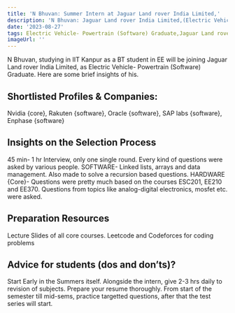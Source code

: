 ```yaml
---
title: 'N Bhuvan: Summer Intern at Jaguar Land rover India Limited,'
description: 'N Bhuvan: Jaguar Land rover India Limited,(Electric Vehicle- Powertrain (Software) Graduate)'
date: '2023-08-27'
tags: Electric Vehicle- Powertrain (Software) Graduate,Jaguar Land rover India Limited,,Placement
imageUrl: ''
---
```


N Bhuvan, studying in IIT Kanpur as a BT  student in EE will be joining Jaguar Land rover India Limited, as Electric Vehicle- Powertrain (Software) Graduate. Here are some brief insights of his.

## Shortlisted Profiles & Companies:
Nvidia {core}, Rakuten {software}, Oracle {software}, SAP labs {software}, Enphase {software}

## Insights on the Selection Process
45 min- 1 hr Interview, only one single round. Every kind of questions were asked by various
people.
SOFTWARE- Linked lists, arrays and data management. Also made to solve a recursion
based questions.
HARDWARE {Core}- Questions were pretty much based on the courses ESC201, EE210 and
EE370. Questions from topics like analog-digital electronics, mosfet etc. were asked.

##  Preparation Resources
Lecture Slides of all core courses. Leetcode and Codeforces for coding problems

## Advice for students (dos and don’ts)? 
Start Early in the Summers itself. Alongside the intern, give 2-3 hrs daily to revision of
subjects. Prepare your resume thoroughly. From start of the semester till mid-sems, practice
targetted questions, after that the test series will start.

